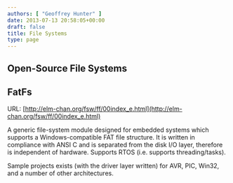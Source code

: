 ```yaml
---
authors: [ "Geoffrey Hunter" ]
date: 2013-07-13 20:58:05+00:00
draft: false
title: File Systems
type: page
---
```


<WarningIsNotes />

## Open-Source File Systems

## FatFs

URL: [http://elm-chan.org/fsw/ff/00index_e.html](http://elm-chan.org/fsw/ff/00index_e.html)

A generic file-system module designed for embedded systems which supports a Windows-compatible FAT file structure. It is written in compliance with ANSI C and is separated from the disk I/O layer, therefore is independent of hardware. Supports RTOS (i.e. supports threading/tasks).

Sample projects exists (with the driver layer written) for AVR, PIC, Win32, and a number of other architectures.
